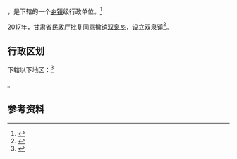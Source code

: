 {{中国乡级行政区|62/11/22/204/000}}

'''{{PAGENAMEBASE}}'''，是{{PRC admin/fullname|62/11/22/204/000|3}}下辖的一个[[乡镇|乡镇]]级行政单位。<ref>{{PRC admin/ref sgc|{{PRC admin/parent|62/11/22/204/000}}}}</ref>

2017年，甘肃省民政厅批复同意撤销[[双泉乡_(陇西县)|双泉乡]]，设立双泉镇<ref>{{Cite web |url=http://www.gsmz.gov.cn/articles/2017/08/23/article_3_112051_1.html |title=甘肃省民政厅关于定西市渭源县等4县20个乡撤乡改镇的批复（甘民复〔2017〕110号） |accessdate=2017-09-17 |archive-date=2017-09-17 |archive-url=https://web.archive.org/web/20170917171011/http://www.gsmz.gov.cn/articles/2017/08/23/article_3_112051_1.html |dead-url=yes }}</ref>。

== 行政区划 ==

{{PAGENAMEBASE}}下辖以下地区：<ref>{{PRC admin/ref sgc|62/11/22/204/000}}</ref>

{{PRC admin/children|62/11/22/204/000}}。

== 参考资料 ==

{{reflist}}

{{行政区划小作品}}
{{PRC admin/navcat|62/11/22/204/000}}